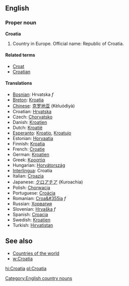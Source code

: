 ==English==
===Proper noun===
'''Croatia'''

# Country in Europe. Official name: Republic of Croatia.

====Related terms====
*[[Croat]]
*[[Croatian]]

====Translations====
*[[Bosnian]]: Hrvatska ''f''
*[[Breton]]: [[Kroatia]]
*[[Chinese]]: [[克罗地亚]] (Kèluódìyà)
*Croatian: [[Hrvatska]]
*Czech: [[Chorvatsko]]
*Danish: [[Kroatien]]
*Dutch: [[Kroatië]]
*[[Esperanto]]: [[Kroatio]], [[Kroatujo]]
*Estonian: [[Horvaatia]]
*Finnish: [[Kroatia]]
*French: [[Croatie]]
*German: [[Kroatien]]
*Greek: [[Κροατία]]
*Hungarian: [[Horvátország]]
*[[Interlingua]]: Croatia
*Italian: [[Croazia]]
*Japanese: [[クロアチア]] (Kuroachia)
*Polish: [[Chorwacja]]
*Portuguese: [[Croácia]]
*Romanian: [[Croa&#355ia]] ''f''
*Russian: [[Хорватия]]
*Slovenian: [[Hrvaška]] ''f''
*Spanish: [[Croacia]]
*Swedish: [[Kroatien]]
*Turkish: [[Hırvatistan]]

==See also==
*[[Countries of the world]]
*[[w:Croatia]]
[[Category:English country nouns]]

[[hi:Croatia]]
[[pl:Croatia]]